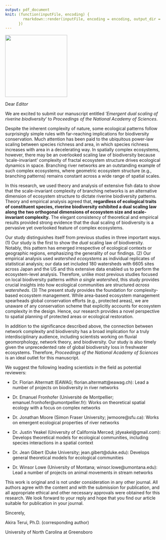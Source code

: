 ```yaml
---
output: pdf_document
knit: (function(inputFile, encoding) {
        rmarkdown::render(inputFile, encoding = encoding, output_dir = "document_output")
      })
---
```


![](images/uncgreensboro_DoB_h_pms-c.png){width="200"}

Dear *Editor*

We are excited to submit our manuscript entitled '*Emergent dual scaling of riverine biodiversity*' to *Proceedings of the National Academy of Sciences*.

Despite the inherent complexity of nature, some ecological patterns follow surprisingly simple rules with far-reaching implications for biodiversity conservation. Much attention has been paid to the ubiquitous power-law scaling between species richness and area, in which species richness increases with area in a decelerating way. In spatially complex ecosystems, however, there may be an overlooked scaling law of biodiversity because 'scale-invariant' complexity of fractal ecosystem structure drives ecological dynamics in space. Branching river networks are an outstanding example of such complex ecosystems, where geometric ecosystem structure (e.g., branching patterns) remains constant across a wide range of spatial scales.

In this research, we used theory and analysis of extensive fish data to show that the scale-invariant complexity of branching networks is an alternative dimension of ecosystem structure to dictate riverine biodiversity patterns. Theory and empirical analysis agreed that, **regardless of ecological traits of constituent species, riverine biodiversity exhibited a dual scaling law along the two orthogonal dimensions of ecosystem size and scale-invariant complexity.** The elegant consistency of theoretical and empirical results provided strong evidence that the dual scaling of biodiversity is a pervasive yet overlooked feature of complex ecosystems.

Our study distinguishes itself from previous studies in three important ways. (1) Our study is the first to show the *dual* scaling law of biodiversity. Notably, this pattern has emerged irrespective of ecological contexts or geographic regions, emphasizing the generality of our findings. (2) Our empirical analysis used *watershed ecosystems* as individual replicates of statistical analysis; our data set included 180 watersheds with 6605 sites across Japan and the US and this extensive data enabled us to perform the ecosystem-level analysis. Therefore, unlike most previous studies focused on local biodiversity patterns *within a single watershed*, this study provides crucial insights into how ecological communities are structured *across watersheds*. (3) The present study provides the foundation for complexity-based ecosystem management. While area-based ecosystem management spearheads global conservation efforts (e.g., protected areas), we are unaware of any conservation scheme that explicitly accounts for ecosystem complexity in the design. Hence, our research provides a novel perspective to spatial planning of protected areas or ecological restoration.

In addition to the significance described above, the connection between network complexity and biodiversity has a broad implication for a truly interdisciplinary audience, including scientists working on fluvial geomorphology, network theory, and biodiversity. Our study is also timely given the unprecedented rate of global biodiversity loss in freshwater ecosystems. Therefore, *Proceedings of the National Academy of Sciences* is an ideal outlet for this manuscript.

We suggest the following leading scientists in the field as potential reviewers:

-   Dr. Florian Altermatt (EAWAG; florian.altermatt\@eawag.ch): Lead a number of projects on biodiversity in river networks

-   Dr. Emanuel Fronhofer (Université de Montpellier; emanuel.fronhofer\@umontpellier.fr): Works on theoretical spatial ecology with a focus on complex networks

-   Dr. Jonathan Moore (Simon Fraser University; jwmoore\@sfu.ca): Works on emergent ecological properties of river networks

-   Dr. Justin Yeakel (University of California Merced; jdyeakel\@gmail.com): Develops theoretical models for ecological communities, including species interactions in a spatial context

-   Dr. Jean Gibert (Duke University; jean.gibert\@duke.edu): Develops general theoretical models for ecological communities

-   Dr. Winsor Lowe (University of Montana; winsor.lowe\@umontana.edu): Lead a number of projects on animal movements in stream networks

This work is original and is not under consideration in any other journal. All authors agree with the content and with the submission for publication, and all appropriate ethical and other necessary approvals were obtained for this research. We look forward to your reply and hope that you find our article suitable for publication in your journal.

Sincerely,

Akira Terui, Ph.D. (corresponding author)

University of North Carolina at Greensboro
